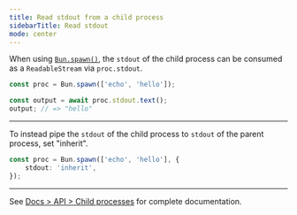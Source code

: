 ```yaml
---
title: Read stdout from a child process
sidebarTitle: Read stdout
mode: center
---
```


When using [`Bun.spawn()`](https://bun.com/docs/api/spawn), the `stdout` of the child process can be consumed as a `ReadableStream` via `proc.stdout`.

```ts
const proc = Bun.spawn(['echo', 'hello']);

const output = await proc.stdout.text();
output; // => "hello"
```

---

To instead pipe the `stdout` of the child process to `stdout` of the parent process, set "inherit".

```ts
const proc = Bun.spawn(['echo', 'hello'], {
	stdout: 'inherit',
});
```

---

See [Docs > API > Child processes](https://bun.com/docs/api/spawn) for complete documentation.
